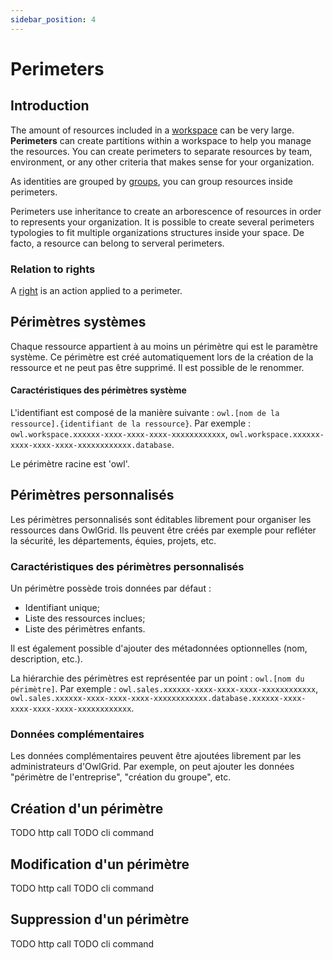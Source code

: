 ```yaml
---
sidebar_position: 4
---
```



# Perimeters

## Introduction

The amount of resources included in a [workspace](/docs/general/concepts/workspaces) can be very large. **Perimeters** can create partitions within a workspace to help you manage the resources. You can create perimeters to separate resources by team, environment, or any other criteria that makes sense for your organization.

As identities are grouped by [groups](/docs/resources/access/groups), you can group resources inside perimeters.

Perimeters use inheritance to create an arborescence of resources in order to represents your organization. It is possible to create several perimeters typologies to fit multiple organizations structures inside your space. De facto, a resource can belong to serveral perimeters.

### Relation to rights

A [right](/docs/resources/access/rights) is an action applied to a perimeter.

## Périmètres systèmes

Chaque ressource appartient à au moins un périmètre qui est le paramètre système. Ce périmètre est créé automatiquement lors de la création de la ressource et ne peut pas être supprimé. Il est possible de le renommer.

#### Caractéristiques des périmètres système

L'identifiant est composé de la manière suivante : `owl.[nom de la ressource].{identifiant de la ressource}`. Par exemple : `owl.workspace.xxxxxx-xxxx-xxxx-xxxx-xxxxxxxxxxxx`, `owl.workspace.xxxxxx-xxxx-xxxx-xxxx-xxxxxxxxxxxx.database`.

Le périmètre racine est 'owl'.

## Périmètres personnalisés

Les périmètres personnalisés sont éditables librement pour organiser les ressources dans OwlGrid. Ils peuvent être créés par exemple pour refléter la sécurité, les départements, équies, projets, etc.

### Caractéristiques des périmètres personnalisés

Un périmètre possède trois données par défaut : 
- Identifiant unique;
- Liste des ressources inclues;
- Liste des périmètres enfants.

Il est également possible d'ajouter des métadonnées optionnelles (nom, description, etc.).

La hiérarchie des périmètres est représentée par un point : `owl.[nom du périmètre]`. Par exemple : `owl.sales.xxxxxx-xxxx-xxxx-xxxx-xxxxxxxxxxxx`, `owl.sales.xxxxxx-xxxx-xxxx-xxxx-xxxxxxxxxxxx.database.xxxxxx-xxxx-xxxx-xxxx-xxxx-xxxxxxxxxxxx`.

### Données complémentaires

Les données complémentaires peuvent être ajoutées librement par les administrateurs d'OwlGrid. Par exemple, on peut ajouter les données "périmètre de l'entreprise", "création du groupe", etc.

## Création d'un périmètre

<Tabs groupId="client">
  <TabItem value="rest" label="REST API">
  TODO http call
  </TabItem>
  <TabItem value="cli" label="CLI">
  TODO cli command
  </TabItem>
</Tabs>

## Modification d'un périmètre

<Tabs groupId="client">
  <TabItem value="rest" label="REST API">
  TODO http call
  </TabItem>
  <TabItem value="cli" label="CLI">
  TODO cli command
  </TabItem>
</Tabs>

## Suppression d'un périmètre

<Tabs groupId="client">
  <TabItem value="rest" label="REST API">
  TODO http call
  </TabItem>
  <TabItem value="cli" label="CLI">
  TODO cli command
  </TabItem>
</Tabs>